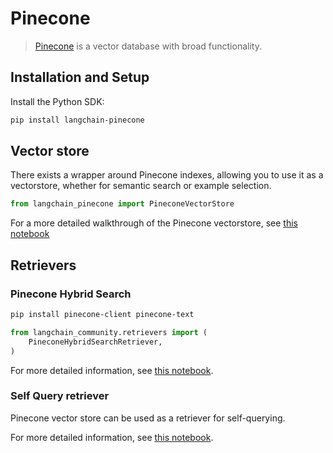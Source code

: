 # Pinecone

>[Pinecone](https://docs.pinecone.io/docs/overview) is a vector database with broad functionality.


## Installation and Setup

Install the Python SDK:

```bash
pip install langchain-pinecone
```


## Vector store

There exists a wrapper around Pinecone indexes, allowing you to use it as a vectorstore,
whether for semantic search or example selection.

```python
from langchain_pinecone import PineconeVectorStore
```

For a more detailed walkthrough of the Pinecone vectorstore, see [this notebook](/docs/integrations/vectorstores/pinecone)

## Retrievers

### Pinecone Hybrid Search

```bash
pip install pinecone-client pinecone-text
```

```python
from langchain_community.retrievers import (
    PineconeHybridSearchRetriever,
)
```

For more detailed information, see [this notebook](/docs/integrations/retrievers/pinecone_hybrid_search).


### Self Query retriever

Pinecone vector store can be used as a retriever for self-querying.

For more detailed information, see [this notebook](/docs/integrations/retrievers/self_query/pinecone).
